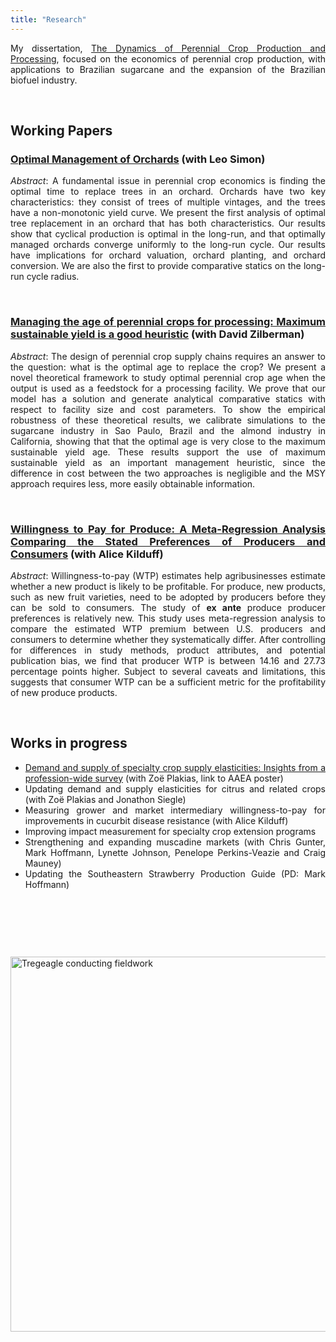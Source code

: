 ```yaml
---
title: "Research"
---
```


<style>
body {
text-align: justify}
</style>

<!-- Research page under construction -->

My dissertation, [The Dynamics of Perennial Crop Production and Processing](files/dissertationFinal.pdf), focused on the economics of perennial crop production, with applications to Brazilian sugarcane and the expansion of the Brazilian biofuel industry.

<br> 

## Working Papers


### [Optimal Management of Orchards](files/OptimalManagementOfOrchards_200909.pdf) (with Leo Simon)
*Abstract*:
A fundamental issue in perennial crop economics is finding the optimal time to replace trees in an orchard. Orchards have two key characteristics: they consist of trees of multiple vintages, and the trees have a non-monotonic yield curve. We present the first analysis of optimal tree replacement in an orchard that has both characteristics. Our results show that cyclical production is optimal in the long-run, and that optimally managed orchards converge uniformly to the long-run cycle. Our results have implications for orchard valuation, orchard planting, and orchard conversion. We are also the first to provide comparative statics on the long-run cycle radius. 

<br>

### [Managing the age of perennial crops for processing: Maximum sustainable yield is a good heuristic](files/refineryRotationDraft_forPublication.pdf) (with David Zilberman)
*Abstract*:
The design of perennial crop supply chains requires an answer to the question: what is the optimal age to replace the crop? We present a novel theoretical framework to study optimal perennial crop age when the output is used as a feedstock for a processing facility. We prove that our model has a solution and generate analytical comparative statics with respect to facility size and cost parameters. To show the empirical robustness of these theoretical results, we calibrate simulations to the sugarcane industry in Sao Paulo, Brazil and the almond industry in California, showing that that the optimal age is very close to the maximum sustainable yield age. These results support the use of maximum sustainable yield as an important management heuristic, since the difference in cost between the two approaches is negligible and the MSY approach requires less, more easily obtainable information.

<br>

### [Willingness to Pay for Produce: A Meta-Regression Analysis Comparing the Stated Preferences of Producers and Consumers](files/Kilduff_Tregeagle_WTP_for_Produce.pdf) (with Alice Kilduff)
*Abstract*: 
Willingness-to-pay (WTP) estimates help agribusinesses estimate whether a new product is likely to be profitable. For produce, new products, such as new fruit varieties, need to be adopted by producers before they can be sold to consumers. The study of **ex ante** produce producer preferences is relatively new. This study uses meta-regression analysis to compare the estimated WTP premium between U.S. producers and consumers to determine whether they systematically differ. After controlling for differences in study methods, product attributes, and potential publication bias, we find that producer WTP is between 14.16 and 27.73 percentage points higher. Subject to several caveats and limitations, this suggests that consumer WTP can be a sufficient metric for the profitability of new produce products.

<br>

## Works in progress
  - [Demand and supply of specialty crop supply elasticities: Insights from a profession-wide survey](files/SCSE Poster Draft Final.pdf) (with Zoë Plakias, link to AAEA poster)
  - Updating demand and supply elasticities for citrus and related crops (with Zoë Plakias and Jonathon Siegle)
  - Measuring grower and market intermediary willingness-to-pay for improvements in cucurbit disease resistance (with Alice Kilduff)
  - Improving impact measurement for specialty crop extension programs
  - Strengthening and expanding muscadine markets (with Chris Gunter, Mark Hoffmann, Lynette Johnson, Penelope Perkins-Veazie and Craig Mauney)
  - Updating the Southeastern Strawberry Production Guide (PD: Mark Hoffmann)


<br>

<br>

<br>

<img align="center" src="./photos/MagicSweetPotatoForest.jpg" width = "600" title="Tregeagle conducting fieldwork">
